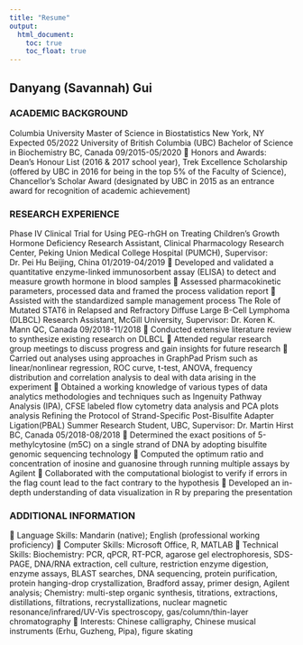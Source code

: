 ```yaml
---
title: "Resume"
output: 
  html_document:
    toc: true
    toc_float: true
---
```


## Danyang (Savannah) Gui

### ACADEMIC BACKGROUND 
Columbia University
Master of Science in Biostatistics	New York, NY
Expected 05/2022 
University of British Columbia (UBC)
Bachelor of Science in Biochemistry 	BC, Canada
09/2015-05/2020 
	Honors and Awards: Dean’s Honour List (2016 & 2017 school year), Trek Excellence Scholarship (offered by UBC in 2016 for being in the top 5% of the Faculty of Science), Chancellor’s Scholar Award (designated by UBC in 2015 as an entrance award for recognition of academic achievement) 

### RESEARCH EXPERIENCE 
Phase IV Clinical Trial for Using PEG-rhGH on Treating Children’s Growth Hormone Deficiency 
Research Assistant, Clinical Pharmacology Research Center, Peking Union Medical College Hospital (PUMCH), Supervisor: Dr. Pei Hu	Beijing, China
01/2019-04/2019
	Developed and validated a quantitative enzyme-linked immunosorbent assay (ELISA) to detect and measure
growth hormone in blood samples
	Assessed pharmacokinetic parameters, processed data and framed the process validation report 
	Assisted with the standardized sample management process 
The Role of Mutated STAT6 in Relapsed and Refractory Diffuse Large B-Cell Lymphoma (DLBCL)
Research Assistant, McGill University, Supervisor: Dr. Koren K. Mann	QC, Canada
09/2018-11/2018
	Conducted extensive literature review to synthesize existing research on DLBCL 
	Attended regular research group meetings to discuss progress and gain insights for future research
	Carried out analyses using approaches in GraphPad Prism such as linear/nonlinear regression, ROC curve, t-test, ANOVA, frequency distribution and correlation analysis to deal with data arising in the experiment
	Obtained a working knowledge of various types of data analytics methodologies and techniques such as Ingenuity Pathway Analysis (IPA), CFSE labeled flow cytometry data analysis and PCA plots analysis 
Refining the Protocol of Strand-Specific Post-Bisulfite Adapter Ligation(PBAL) 
Summer Research Student, UBC, Supervisor: Dr. Martin Hirst	BC, Canada
05/2018-08/2018
	Determined the exact positions of 5-methylcytosine (m5C) on a single strand of DNA by adopting bisulfite genomic sequencing technology 
	Computed the optimum ratio and concentration of inosine and guanosine through running multiple assays by Agilent 
	Collaborated with the computational biologist to verify if errors in the flag count lead to the fact contrary to the hypothesis
	Developed an in-depth understanding of data visualization in R by preparing the presentation 


### ADDITIONAL INFORMATION
	Language Skills: Mandarin (native); English (professional working proficiency)
	Computer Skills: Microsoft Office, R, MATLAB
	Technical Skills: Biochemistry: PCR, qPCR, RT-PCR, agarose gel electrophoresis, SDS-PAGE, DNA/RNA extraction, cell culture, restriction enzyme digestion, enzyme assays, BLAST searches, DNA sequencing, protein purification, protein hanging-drop crystallization, Bradford assay, primer design, Agilent analysis; Chemistry: multi-step organic synthesis, titrations, extractions, distillations, filtrations, recrystallizations, nuclear magnetic resonance/infrared/UV-Vis spectroscopy, gas/column/thin-layer chromatography
	Interests: Chinese calligraphy, Chinese musical instruments (Erhu, Guzheng, Pipa), figure skating  

